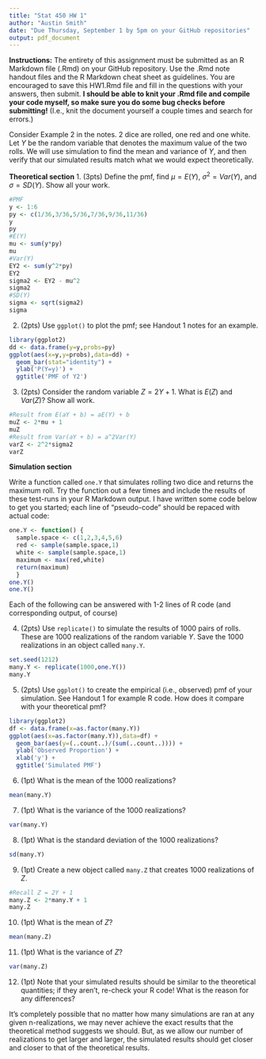 ---
title: "Stat 450 HW 1"
author: "Austin Smith"
date: "Due Thursday, September 1 by 5pm on your GitHub repositories"
output: pdf_document
---

**Instructions:** The entirety of this assignment must be submitted as an R Markdown file (.Rmd) on your GitHub repository.  Use the .Rmd note handout files and the R Markdown cheat sheet as guidelines.  You are encouraged to save this HW1.Rmd file and fill in the questions with your answers, then submit.  **I should be able to knit your .Rmd file and compile your code myself, so make sure you do some bug checks before submitting!** (I.e., knit the document yourself a couple times and search for errors.)

Consider Example 2 in the notes.  2 dice are rolled, one red and one white.  Let $Y$ be the random variable that denotes the maximum value of the two rolls.  We will use simulation to find the mean and variance of $Y$, and then verify that our simulated results match what we would expect theoretically.

**Theoretical section**
1. (3pts) Define the pmf, find $\mu = E(Y)$, $\sigma^2 = Var(Y)$, and $\sigma = SD(Y)$.  Show all your work.
```{r}
#PMF
y <- 1:6
py <- c(1/36,3/36,5/36,7/36,9/36,11/36)
y
py
#E(Y)
mu <- sum(y*py)
mu
#Var(Y)
EY2 <- sum(y^2*py)
EY2
sigma2 <- EY2 - mu^2
sigma2
#SD(Y)
sigma <- sqrt(sigma2)
sigma
```
2. (2pts)  Use `ggplot()` to plot the pmf; see Handout 1 notes for an example.
```{r}
library(ggplot2)
dd <- data.frame(y=y,probs=py)
ggplot(aes(x=y,y=probs),data=dd) + 
  geom_bar(stat="identity") + 
  ylab('P(Y=y)') + 
  ggtitle('PMF of Y2')
```
3. (2pts)  Consider the random variable $Z=2Y+1$.  What is $E(Z)$ and $Var(Z)$?  Show all work. 
```{r}
#Result from E(aY + b) = aE(Y) + b
muZ <- 2*mu + 1
muZ
#Result from Var(aY + b) = a^2Var(Y)
varZ <- 2^2*sigma2
varZ
```
**Simulation section**  


Write a function called `one.Y` that simulates rolling two dice and returns the maximum roll.  Try the function out a few times and include the results of these test-runs in your R Markdown output. I have written some code below to get you started; each line of "pseudo-code" should be repaced with actual code:

<!--NOTE: You should probably change the below code to eval=TRUE when you submit, else your function will not be compiled and your pdf/word/HTML file will not reproduce any output!  -->

```{r,eval=TRUE}
one.Y <- function() {
  sample.space <- c(1,2,3,4,5,6)
  red <- sample(sample.space,1)
  white <- sample(sample.space,1)  
  maximum <- max(red,white)
  return(maximum)
  }
one.Y()
one.Y()
```

Each of the following can be answered with 1-2 lines of R code (and corresponding output, of course)

4. (2pts) Use `replicate()` to simulate the results of 1000 pairs of rolls.  These are 1000 realizations of the random variable $Y$. Save the 1000 realizations in an object called `many.Y`.
```{r}
set.seed(1212)
many.Y <- replicate(1000,one.Y())
many.Y
```
5.  (2pts) Use `ggplot()` to create the empirical (i.e., observed) pmf of your simulation.  See Handout 1 for example R code.  How does it compare with your theoretical pmf?
```{r}
library(ggplot2)
df <- data.frame(x=as.factor(many.Y))
ggplot(aes(x=as.factor(many.Y)),data=df) + 
  geom_bar(aes(y=(..count..)/(sum(..count..)))) + 
  ylab('Observed Proportion') + 
  xlab('y') + 
  ggtitle('Simulated PMF')
```
6. (1pt)  What is the mean of the 1000 realizations?
```{r}
mean(many.Y)
```
7. (1pt)  What is the variance of the 1000 realizations?
```{r}
var(many.Y)
```
8.  (1pt) What is the standard deviation of the 1000 realizations?
```{r}
sd(many.Y)
```
9. (1pt)  Create a new object called `many.Z` that creates 1000 realizations of $Z$.
```{r}
#Recall Z = 2Y + 1
many.Z <- 2*many.Y + 1
many.Z
```
10. (1pt)  What is the mean of $Z$?
```{r}
mean(many.Z)
```
11. (1pt)  What is the variance of $Z$?
```{r}
var(many.Z)
```
12. (1pt) Note that your simulated results should be similar to the theoretical quantities; if they aren't, re-check your R code!  What is the reason for any differences?

It's completely possible that no matter how many simulations are ran at any given n-realizations, we may never achieve the exact results that the theoretical method suggests we should. But, as we allow our number of realizations to get larger and larger, the simulated results should get closer and closer to that of the theoretical results.